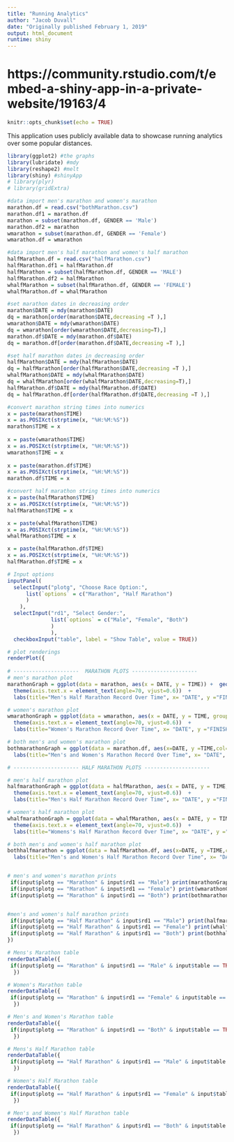 ```yaml
---
title: "Running Analytics"
author: "Jacob Duvall"
date: "Originally published February 1, 2019"
output: html_document
runtime: shiny
---
```


<style type="text/css"> 

h1.title { 
  font-size: 38px;
  color: DarkRed;
  text-align: center;
}
h4.author { /* Header 4 - and the author and data headers use this too  */
    font-size: 18px;
  font-family: "Times New Roman", Times, serif;
  color: DarkRed;
  text-align: center;
}
h4.date { /* Header 4 - and the author and data headers use this too  */
  font-size: 18px;
  font-family: "Times New Roman", Times, serif;
  color: DarkBlue;
  text-align: center;
}
</style>

# https://community.rstudio.com/t/embed-a-shiny-app-in-a-private-website/19163/4
```r
knitr::opts_chunk$set(echo = TRUE)
```


This application uses publicly available data to showcase running analytics over some popular distances.
```r
library(ggplot2) #the graphs
library(lubridate) #mdy
library(reshape2) #melt
library(shiny) #shinyApp
# library(plyr)
# library(gridExtra)

#data import men's marathon and women's marathon
marathon.df = read.csv("bothMarathon.csv")
marathon.df1 = marathon.df
marathon = subset(marathon.df, GENDER == 'Male')
marathon.df2 = marathon
wmarathon = subset(marathon.df, GENDER == 'Female')
wmarathon.df = wmarathon

#data import men's half marathon and women's half marathon
halfMarathon.df = read.csv("halfMarathon.csv")
halfMarathon.df1 = halfMarathon.df
halfMarathon = subset(halfMarathon.df, GENDER == 'MALE')
halfMarathon.df2 = halfMarathon
whalfMarathon = subset(halfMarathon.df, GENDER == 'FEMALE')
whalfMarathon.df = whalfMarathon

#set marathon dates in decreasing order
marathon$DATE = mdy(marathon$DATE)
dq = marathon[order(marathon$DATE,decreasing =T ),]
wmarathon$DATE = mdy(wmarathon$DATE)
dq = wmarathon[order(wmarathon$DATE,decreasing=T),]
marathon.df$DATE = mdy(marathon.df$DATE)
dq = marathon.df[order(marathon.df$DATE,decreasing =T ),]

#set half marathon dates in decreasing order
halfMarathon$DATE = mdy(halfMarathon$DATE)
dq = halfMarathon[order(halfMarathon$DATE,decreasing =T ),]
whalfMarathon$DATE = mdy(whalfMarathon$DATE)
dq = whalfMarathon[order(whalfMarathon$DATE,decreasing=T),]
halfMarathon.df$DATE = mdy(halfMarathon.df$DATE)
dq = halfMarathon.df[order(halfMarathon.df$DATE,decreasing =T ),]

#convert marathon string times into numerics 
x = paste(marathon$TIME)
x = as.POSIXct(strptime(x, "%H:%M:%S"))
marathon$TIME = x 
 
x = paste(wmarathon$TIME)
x = as.POSIXct(strptime(x, "%H:%M:%S"))
wmarathon$TIME = x 
 
x = paste(marathon.df$TIME)
x = as.POSIXct(strptime(x, "%H:%M:%S"))
marathon.df$TIME = x 

#convert half marathon string times into numerics 
x = paste(halfMarathon$TIME)
x = as.POSIXct(strptime(x, "%H:%M:%S"))
halfMarathon$TIME = x 

x = paste(whalfMarathon$TIME)
x = as.POSIXct(strptime(x, "%H:%M:%S"))
whalfMarathon$TIME = x 

x = paste(halfMarathon.df$TIME)
x = as.POSIXct(strptime(x, "%H:%M:%S"))
halfMarathon.df$TIME = x 

# Input options
inputPanel(
  selectInput("plotg", "Choose Race Option:",
      list(`options` = c("Marathon", "Half Marathon")
      )
    ),
  selectInput("rd1", "Select Gender:",
              list(`options` = c("Male", "Female", "Both")
              )
              ),
  checkboxInput("table", label = "Show Table", value = TRUE))

# plot renderings 
renderPlot({
  
# ---------------------  MARATHON PLOTS ---------------------
# men's marathon plot  
marathonGraph = ggplot(data = marathon, aes(x = DATE, y = TIME)) +  geom_line(color = "steelblue") + geom_point() +
  theme(axis.text.x = element_text(angle=70, vjust=0.6))  +
  labs(title="Men's Half Marathon Record Over Time", x= "DATE", y ="FINISHING TIME") 

# women's marathon plot
wmarathonGraph = ggplot(data = wmarathon, aes(x = DATE, y = TIME, group = 1)) +  geom_line(color = "deeppink") + geom_point() +
  theme(axis.text.x = element_text(angle=70, vjust=0.6))  +
  labs(title="Women's Marathon Record Over Time", x= "DATE", y ="FINISHING TIME")

# both men's and women's marathon plot
bothmarathonGraph = ggplot(data = marathon.df, aes(x=DATE, y =TIME,col=GENDER)) + geom_line() + geom_point() + theme(axis.text.x = element_text(angle=70, vjust=0.6))  +
  labs(title="Men's and Women's Marathon Record Over Time", x= "DATE", y ="FINISHING TIME") 

# --------------------- HALF MARATHON PLOTS ---------------------

# men's half marathon plot
halfmarathonGraph = ggplot(data = halfMarathon, aes(x = DATE, y = TIME, group = 1)) +  geom_line(color = "steelblue") + geom_point() +
  theme(axis.text.x = element_text(angle=70, vjust=0.6))  +
  labs(title="Men's Half Marathon Record Over Time", x= "DATE", y ="FINISHING TIME") 

# women's half marathon plot
whalfmarathonGraph = ggplot(data = whalfMarathon, aes(x = DATE, y = TIME, group = 1)) +  geom_line(color = "deeppink") + geom_point() +
  theme(axis.text.x = element_text(angle=70, vjust=0.6))  +
  labs(title="Womens's Half Marathon Record Over Time", x= "DATE", y ="FINISHING TIME") 

# both men's and women's half marathon plot
bothhalfmarathon = ggplot(data = halfMarathon.df, aes(x=DATE, y =TIME,col=GENDER)) + geom_line() + geom_point() + theme(axis.text.x = element_text(angle=70, vjust=0.6))  +
  labs(title="Men's and Women's Half Marathon Record Over Time", x= "DATE", y ="FINISHING TIME") 


# men's and women's marathon prints
 if(input$plotg == "Marathon" & input$rd1 == "Male") print(marathonGraph) 
 if(input$plotg == "Marathon" & input$rd1 == "Female") print(wmarathonGraph)
 if(input$plotg == "Marathon" & input$rd1 == "Both") print(bothmarathonGraph)


#men's and women's half marathon prints
 if(input$plotg == "Half Marathon" & input$rd1 == "Male") print(halfmarathonGraph) 
 if(input$plotg == "Half Marathon" & input$rd1 == "Female") print(whalfmarathonGraph)
 if(input$plotg == "Half Marathon" & input$rd1 == "Both") print(bothhalfmarathon)
})

# Mens's Marathon table
renderDataTable({
 if(input$plotg == "Marathon" & input$rd1 == "Male" & input$table == TRUE) marathon.df2
  })

# Women's Marathon table
renderDataTable({
 if(input$plotg == "Marathon" & input$rd1 == "Female" & input$table == TRUE) wmarathon.df
  })

# Men's and Women's Marathon table
renderDataTable({
 if(input$plotg == "Marathon" & input$rd1 == "Both" & input$table == TRUE) marathon.df1
  })

# Mens's Half Marathon table
renderDataTable({
 if(input$plotg == "Half Marathon" & input$rd1 == "Male" & input$table == TRUE) halfMarathon.df2
  })

# Women's Half Marathon table
renderDataTable({
 if(input$plotg == "Half Marathon" & input$rd1 == "Female" & input$table == TRUE) whalfMarathon.df
  })

# Men's and Women's Half Marathon table
renderDataTable({
 if(input$plotg == "Half Marathon" & input$rd1 == "Both" & input$table == TRUE) halfMarathon.df1
  })

```

